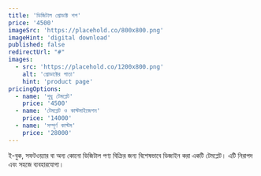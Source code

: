 ```yaml
---
title: 'ডিজিটাল প্রোডাক্ট শপ'
price: '4500'
imageSrc: 'https://placehold.co/800x800.png'
imageHint: 'digital download'
published: false
redirectUrl: "#"
images:
  - src: 'https://placehold.co/1200x800.png'
    alt: 'প্রোডাক্টের পাতা'
    hint: 'product page'
pricingOptions:
  - name: 'শুধু টেমপ্লেট'
    price: '4500'
  - name: 'টেমপ্লেট ও কাস্টমাইজেশন'
    price: '14000'
  - name: 'সম্পূর্ণ কাস্টম'
    price: '28000'
---
```


ই-বুক, সফটওয়্যার বা অন্য কোনো ডিজিটাল পণ্য বিক্রির জন্য বিশেষভাবে ডিজাইন করা একটি টেমপ্লেট। এটি নিরাপদ এবং সহজে ব্যবহারযোগ্য।